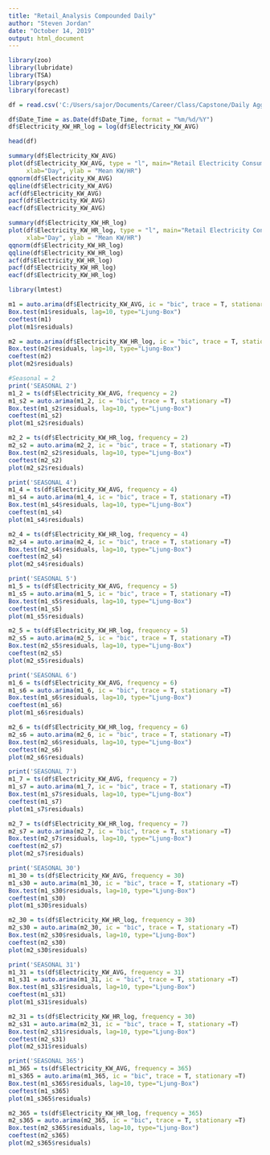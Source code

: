---
title: "Retail_Analysis Compounded Daily"
author: "Steven Jordan"
date: "October 14, 2019"
output: html_document
---

```{r st}
library(zoo)
library(lubridate)
library(TSA)
library(psych)
library(forecast)

df = read.csv('C:/Users/sajor/Documents/Career/Class/Capstone/Daily Aggregated Files/consump_agg_sectors/consump_sar_daily_agg.csv')

df$Date_Time = as.Date(df$Date_Time, format = "%m/%d/%Y")
df$Electricity_KW_HR_log = log(df$Electricity_KW_AVG)


```

```{r head}

head(df)
```



```{r exploration}
summary(df$Electricity_KW_AVG)
plot(df$Electricity_KW_AVG, type = "l", main="Retail Electricity Consumption",
     xlab="Day", ylab = "Mean KW/HR")
qqnorm(df$Electricity_KW_AVG)
qqline(df$Electricity_KW_AVG)
acf(df$Electricity_KW_AVG)
pacf(df$Electricity_KW_AVG)
eacf(df$Electricity_KW_AVG)

summary(df$Electricity_KW_HR_log)
plot(df$Electricity_KW_HR_log, type = "l", main="Retail Electricity Consumption",
     xlab="Day", ylab = "Mean KW/HR")
qqnorm(df$Electricity_KW_HR_log)
qqline(df$Electricity_KW_HR_log)
acf(df$Electricity_KW_HR_log)
pacf(df$Electricity_KW_HR_log)
eacf(df$Electricity_KW_HR_log)

```

```{r autoarima regular}
library(lmtest)

m1 = auto.arima(df$Electricity_KW_AVG, ic = "bic", trace = T, stationary =T)
Box.test(m1$residuals, lag=10, type="Ljung-Box") 
coeftest(m1) 
plot(m1$residuals) 

m2 = auto.arima(df$Electricity_KW_HR_log, ic = "bic", trace = T, stationary =T)
Box.test(m2$residuals, lag=10, type="Ljung-Box") 
coeftest(m2) 
plot(m2$residuals) 


```



```{r autoarima seasonal}

#Seasonal = 2
print('SEASONAL 2')
m1_2 = ts(df$Electricity_KW_AVG, frequency = 2)
m1_s2 = auto.arima(m1_2, ic = "bic", trace = T, stationary =T)
Box.test(m1_s2$residuals, lag=10, type="Ljung-Box") 
coeftest(m1_s2) 
plot(m1_s2$residuals) 

m2_2 = ts(df$Electricity_KW_HR_log, frequency = 2)
m2_s2 = auto.arima(m2_2, ic = "bic", trace = T, stationary =T)
Box.test(m2_s2$residuals, lag=10, type="Ljung-Box") 
coeftest(m2_s2) 
plot(m2_s2$residuals) 

print('SEASONAL 4')
m1_4 = ts(df$Electricity_KW_AVG, frequency = 4)
m1_s4 = auto.arima(m1_4, ic = "bic", trace = T, stationary =T)
Box.test(m1_s4$residuals, lag=10, type="Ljung-Box") 
coeftest(m1_s4) 
plot(m1_s4$residuals) 

m2_4 = ts(df$Electricity_KW_HR_log, frequency = 4)
m2_s4 = auto.arima(m2_4, ic = "bic", trace = T, stationary =T)
Box.test(m2_s4$residuals, lag=10, type="Ljung-Box") 
coeftest(m2_s4) 
plot(m2_s4$residuals) 

print('SEASONAL 5')
m1_5 = ts(df$Electricity_KW_AVG, frequency = 5)
m1_s5 = auto.arima(m1_5, ic = "bic", trace = T, stationary =T)
Box.test(m1_s5$residuals, lag=10, type="Ljung-Box") 
coeftest(m1_s5) 
plot(m1_s5$residuals) 

m2_5 = ts(df$Electricity_KW_HR_log, frequency = 5)
m2_s5 = auto.arima(m2_5, ic = "bic", trace = T, stationary =T)
Box.test(m2_s5$residuals, lag=10, type="Ljung-Box") 
coeftest(m2_s5) 
plot(m2_s5$residuals) 

print('SEASONAL 6')
m1_6 = ts(df$Electricity_KW_AVG, frequency = 6)
m1_s6 = auto.arima(m1_6, ic = "bic", trace = T, stationary =T)
Box.test(m1_s6$residuals, lag=10, type="Ljung-Box") 
coeftest(m1_s6) 
plot(m1_s6$residuals) 

m2_6 = ts(df$Electricity_KW_HR_log, frequency = 6)
m2_s6 = auto.arima(m2_6, ic = "bic", trace = T, stationary =T)
Box.test(m2_s6$residuals, lag=10, type="Ljung-Box") 
coeftest(m2_s6) 
plot(m2_s6$residuals) 

print('SEASONAL 7')
m1_7 = ts(df$Electricity_KW_AVG, frequency = 7)
m1_s7 = auto.arima(m1_7, ic = "bic", trace = T, stationary =T)
Box.test(m1_s7$residuals, lag=10, type="Ljung-Box") 
coeftest(m1_s7) 
plot(m1_s7$residuals) 

m2_7 = ts(df$Electricity_KW_HR_log, frequency = 7)
m2_s7 = auto.arima(m2_7, ic = "bic", trace = T, stationary =T)
Box.test(m2_s7$residuals, lag=10, type="Ljung-Box") 
coeftest(m2_s7) 
plot(m2_s7$residuals) 

print('SEASONAL 30')
m1_30 = ts(df$Electricity_KW_AVG, frequency = 30)
m1_s30 = auto.arima(m1_30, ic = "bic", trace = T, stationary =T)
Box.test(m1_s30$residuals, lag=10, type="Ljung-Box") 
coeftest(m1_s30) 
plot(m1_s30$residuals) 

m2_30 = ts(df$Electricity_KW_HR_log, frequency = 30)
m2_s30 = auto.arima(m2_30, ic = "bic", trace = T, stationary =T)
Box.test(m2_s30$residuals, lag=10, type="Ljung-Box") 
coeftest(m2_s30) 
plot(m2_s30$residuals) 

print('SEASONAL 31')
m1_31 = ts(df$Electricity_KW_AVG, frequency = 31)
m1_s31 = auto.arima(m1_31, ic = "bic", trace = T, stationary =T)
Box.test(m1_s31$residuals, lag=10, type="Ljung-Box") 
coeftest(m1_s31) 
plot(m1_s31$residuals) 

m2_31 = ts(df$Electricity_KW_HR_log, frequency = 30)
m2_s31 = auto.arima(m2_31, ic = "bic", trace = T, stationary =T)
Box.test(m2_s31$residuals, lag=10, type="Ljung-Box") 
coeftest(m2_s31) 
plot(m2_s31$residuals) 

print('SEASONAL 365')
m1_365 = ts(df$Electricity_KW_AVG, frequency = 365)
m1_s365 = auto.arima(m1_365, ic = "bic", trace = T, stationary =T)
Box.test(m1_s365$residuals, lag=10, type="Ljung-Box") 
coeftest(m1_s365) 
plot(m1_s365$residuals) 

m2_365 = ts(df$Electricity_KW_HR_log, frequency = 365)
m2_s365 = auto.arima(m2_365, ic = "bic", trace = T, stationary =T)
Box.test(m2_s365$residuals, lag=10, type="Ljung-Box") 
coeftest(m2_s365) 
plot(m2_s365$residuals) 





```


